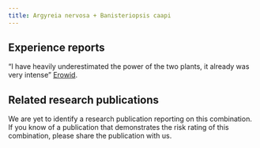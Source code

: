 ---
title: Argyreia nervosa + Banisteriopsis caapi
---
## Experience reports

“I have heavily underestimated the power of the two plants, it already was very intense” [Erowid](https://erowid.org/experiences/exp.php?ID=28154).

## Related research publications

We are yet to identify a research publication reporting on this combination. If you know of a publication that demonstrates the risk rating of this combination, please share the publication with us.

